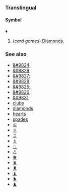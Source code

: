 ===Translingual===
====Symbol====
'''♦'''

#(''card games'') [[Diamonds]].

===See also===
*[[&#9824;]]
*[[&#9829;]]
*[[&#9827;]]
*[[&#9828;]]
*[[&#9825;]]
*[[&#9826;]]
*[[&#9831;]]
*[[clubs]]
*[[diamonds]]
*[[hearts]]
*[[spades]]
*[[♔]]
*[[♕]]
*[[♖]]
*[[♗]]
*[[♘]]
*[[♙]]
*[[♚]]
*[[♛]]
*[[♜]]
*[[♝]]
*[[♞]]
*[[♟]]